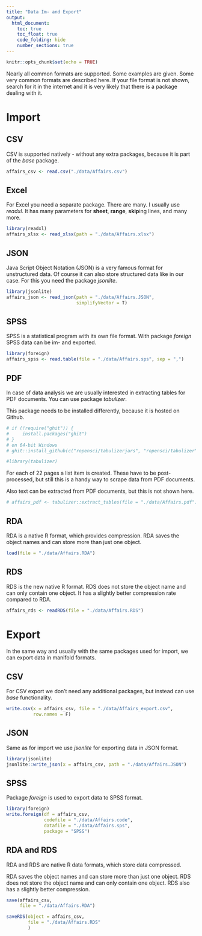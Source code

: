 ```yaml
---
title: "Data Im- and Export"
output: 
  html_document:
    toc: true
    toc_float: true
    code_folding: hide
    number_sections: true
---
```


```r
knitr::opts_chunk$set(echo = TRUE)
```

Nearly all common formats are supported. Some examples are given. Some very common formats are described here. If your file format is not shown, search for it in the internet and it is very likely that there is a package dealing with it.

# Import

## CSV

CSV is supported natively - without any extra packages, because it is part of the *base* package.

```r
affairs_csv <- read.csv("./data/Affairs.csv")
```

## Excel

For Excel you need a separate package. There are many. I usually use *readxl*. It has many parameters for **sheet**, **range**, **skip**ing lines, and many more.

```r
library(readxl)
affairs_xlsx <- read_xlsx(path = "./data/Affairs.xlsx")
```

## JSON

Java Script Object Notation (JSON) is a very famous format for unstructured data. Of course it can also store structured data like in our case. For this you need the package *jsonlite*.

```r
library(jsonlite)
affairs_json <- read_json(path = "./data/Affairs.JSON", 
                          simplifyVector = T)
```

## SPSS

SPSS is a statistical program with its own file format. With package *foreign* SPSS data can be im- and exported.

```r
library(foreign)
affairs_spss <- read.table(file = "./data/Affairs.sps", sep = ",")
```

## PDF

In case of data analysis we are usually interested in extracting tables for PDF documents. You can use package *tabulizer*.

This package needs to be installed differently, because it is hosted on Github.

```r
# if (!require("ghit")) {
#     install.packages("ghit")
# }
# on 64-bit Windows
# ghit::install_github(c("ropensci/tabulizerjars", "ropensci/tabulizer"), INSTALL_opts = "--no-multiarch")

#library(tabulizer)
```

For each of 22 pages a list item is created. These have to be post-processed, but still this is a handy way to scrape data from PDF documents.

Also text can be extracted from PDF documents, but this is not shown here.

```r
# affairs_pdf <- tabulizer::extract_tables(file = "./data/Affairs.pdf")
```

## RDA

RDA is a native R format, which provides compression. RDA saves the object names and can store more than just one object.

```r
load(file = "./data/Affairs.RDA")
```

## RDS

RDS is the new native R format. RDS does not store the object name and can only contain one object. It has a slightly better compression rate compared to RDA.

```r
affairs_rds <- readRDS(file = "./data/Affairs.RDS")
```


# Export

In the same way and usually with the same packages used for import, we can export data in manifold formats.

## CSV

For CSV export we don't need any additional packages, but instead can use *base* functionality.

```r
write.csv(x = affairs_csv, file = "./data/Affairs_export.csv", 
          row.names = F)
```

## JSON

Same as for import we use *jsonlite* for exporting data in JSON format.

```r
library(jsonlite)
jsonlite::write_json(x = affairs_csv, path = "./data/Affairs.JSON")

```

## SPSS

Package *foreign* is used to export data to SPSS format.

```r
library(foreign)
write.foreign(df = affairs_csv, 
              codefile = "./data/Affairs.code",
              datafile = "./data/Affairs.sps",
              package = "SPSS")

```

## RDA and RDS

RDA and RDS are native R data formats, which store data compressed.

RDA saves the object names and can store more than just one object. RDS does not store the object name and can only contain one object. RDS also has a slightly better compression.

```r
save(affairs_csv, 
     file = "./data/Affairs.RDA")

saveRDS(object = affairs_csv,
        file = "./data/Affairs.RDS"
        )
```

